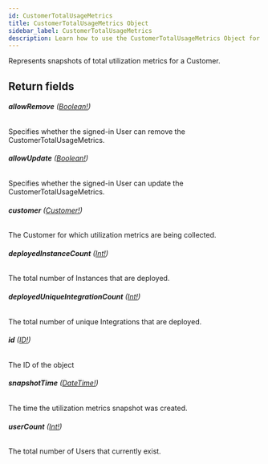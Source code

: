 ```yaml
---
id: CustomerTotalUsageMetrics
title: CustomerTotalUsageMetrics Object
sidebar_label: CustomerTotalUsageMetrics
description: Learn how to use the CustomerTotalUsageMetrics Object for 's API.
---
```


Represents snapshots of total utilization metrics for a Customer.

## Return fields

###### <b>allowRemove</b> ([Boolean!](api/schema/scalar/Boolean.mdx))

Specifies whether the signed-in User can remove the CustomerTotalUsageMetrics.

###### <b>allowUpdate</b> ([Boolean!](api/schema/scalar/Boolean.mdx))

Specifies whether the signed-in User can update the CustomerTotalUsageMetrics.

###### <b>customer</b> ([Customer!](api/schema/object/Customer.mdx))

The Customer for which utilization metrics are being collected.

###### <b>deployedInstanceCount</b> ([Int!](api/schema/scalar/Int.mdx))

The total number of Instances that are deployed.

###### <b>deployedUniqueIntegrationCount</b> ([Int!](api/schema/scalar/Int.mdx))

The total number of unique Integrations that are deployed.

###### <b>id</b> ([ID!](api/schema/scalar/ID.mdx))

The ID of the object

###### <b>snapshotTime</b> ([DateTime!](api/schema/scalar/DateTime.mdx))

The time the utilization metrics snapshot was created.

###### <b>userCount</b> ([Int!](api/schema/scalar/Int.mdx))

The total number of Users that currently exist.
